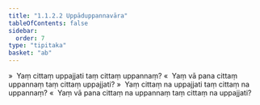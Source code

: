 ```yaml
---
title: "1.1.2.2 Uppāduppannavāra"
tableOfContents: false
sidebar:
  order: 7
type: "tipitaka"
basket: "ab"
---
```



<DynamicBreadcrumb />

<Division number="22">

<Paragraph number="90">
»  Yaṃ cittaṃ uppajjati taṃ cittaṃ uppannaṃ?
</Paragraph>

<Paragraph number="91">
«  Yaṃ vā pana cittaṃ uppannaṃ taṃ cittaṃ uppajjati?
</Paragraph>

<Paragraph number="92">
»  Yaṃ cittaṃ na uppajjati taṃ cittaṃ na uppannaṃ?
</Paragraph>

<Paragraph number="93">
«  Yaṃ vā pana cittaṃ na uppannaṃ taṃ cittaṃ na uppajjati?
</Paragraph>
</Division>